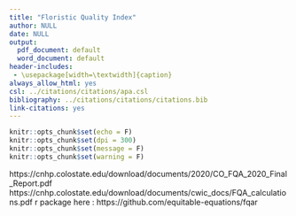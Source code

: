 ```yaml
---
title: "Floristic Quality Index"
author: NULL
date: NULL
output:
  pdf_document: default
  word_document: default
header-includes:
 - \usepackage[width=\textwidth]{caption}
always_allow_html: yes
csl: ../citations/citations/apa.csl
bibliography: ../citations/citations/citations.bib
link-citations: yes
---
```


```r
knitr::opts_chunk$set(echo = F)
knitr::opts_chunk$set(dpi = 300) 
knitr::opts_chunk$set(message = F)
knitr::opts_chunk$set(warning = F)
```

 https://cnhp.colostate.edu/download/documents/2020/CO_FQA_2020_Final_Report.pdf https://cnhp.colostate.edu/download/documents/cwic_docs/FQA_calculations.pdf r package here : https://github.com/equitable-equations/fqar